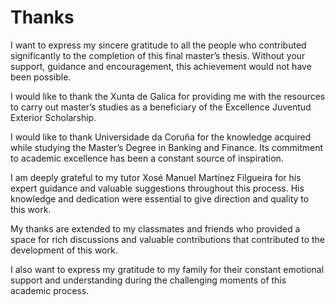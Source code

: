 # Thanks {.unnumbered}

I want to express my sincere gratitude to all the people who contributed significantly to the completion of this final master's thesis. Without your support, guidance and encouragement, this achievement would not have been possible.

I would like to thank the Xunta de Galica for providing me with the resources to carry out master's studies as a beneficiary of the Excellence Juventud Exterior Scholarship.

I would like to thank Universidade da Coruña for the knowledge acquired while studying the Master's Degree in Banking and Finance. Its commitment to academic excellence has been a constant source of inspiration.

I am deeply grateful to my tutor Xosé Manuel Martínez Filgueira for his expert guidance and valuable suggestions throughout this process. His knowledge and dedication were essential to give direction and quality to this work.

My thanks are extended to my classmates and friends who provided a space for rich discussions and valuable contributions that contributed to the development of this work.

I also want to express my gratitude to my family for their constant emotional support and understanding during the challenging moments of this academic process.
